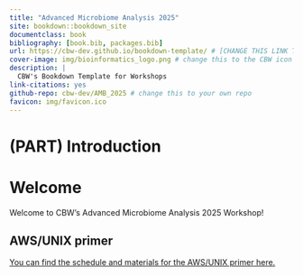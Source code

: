 ```yaml
--- 
title: "Advanced Microbiome Analysis 2025"
site: bookdown::bookdown_site
documentclass: book
bibliography: [book.bib, packages.bib]
url: https://cbw-dev.github.io/bookdown-template/ # [CHANGE THIS LINK TO YOUR LANDING PAGE LINK]
cover-image: img/bioinformatics_logo.png # change this to the CBW icon for your workshop
description: |
  CBW's Bookdown Template for Workshops
link-citations: yes
github-repo: cbw-dev/AMB_2025 # change this to your own repo
favicon: img/favicon.ico
---
```


# (PART) Introduction {-}

# Welcome

<!-- NOTE: Go to the README.md to help understand what to fill in for this workshop template! -->

Welcome to CBW’s Advanced Microbiome Analysis 2025 Workshop!

## AWS/UNIX primer

[You can find the schedule and materials for the AWS/UNIX primer here.](https://bioinformaticsdotca.github.io/AWS_2025)
